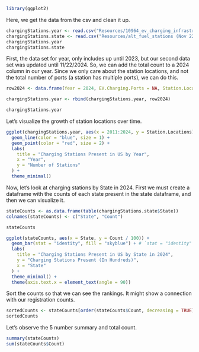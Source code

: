 ```r
library(ggplot2)
```

Here, we get the data from the csv and clean it up.
```r
chargingStations.year <- read.csv("Resources/10964_ev_charging_infrastructure_4-4-24.csv", header=TRUE, sep =",")
chargingStations.state <- read.csv("Resources/alt_fuel_stations (Nov 22 2024).csv", header=TRUE, sep =",")
chargingStations.year
chargingStations.state
```

First, the data set for year, only includes up until 2023, but our second data set was updated until 11/22/2024.
So, we can add the total count to a 2024 column in our year. Since we only care about the station locations, and not
the total number of ports (a station has multiple ports), we can do this.
```r
row2024 <- data.frame(Year = 2024, EV.Charging.Ports = NA, Station.Locations = nrow(chargingStations.state))

chargingStations.year <- rbind(chargingStations.year, row2024)

chargingStations.year
```

Let's visualize the growth of station locations over time.
```r
ggplot(chargingStations.year, aes(x = 2011:2024, y = Station.Locations)) +
  geom_line(color = "blue", size = 1) +
  geom_point(color = "red", size = 2) +
  labs(
    title = "Charging Stations Present in US by Year",
    x = "Year",
    y = "Number of Stations"
  ) +
  theme_minimal()
```
Now, let's look at charging stations by State in 2024. First we must create a dataframe with the counts of each state present in the state dataframe, and then we can visualize it.
```r
stateCounts <- as.data.frame(table(chargingStations.state$State))
colnames(stateCounts) <- c("State", "Count")

stateCounts

ggplot(stateCounts, aes(x = State, y = Count / 100)) +
  geom_bar(stat = "identity", fill = "skyblue") + # `stat = "identity"` is for bar height defined by `y`
  labs(
    title = "Charging Stations Present in US by State in 2024",
    y = "Charging Stations Present (In Hundreds)", 
    x = "State"
  ) +
  theme_minimal() + 
  theme(axis.text.x = element_text(angle = 90))
```

Sort the counts so that we can see the rankings. It might show a connection with our registration counts.
```r
sortedCounts <- stateCounts[order(stateCounts$Count, decreasing = TRUE), ]
sortedCounts
```
Let's observe the 5 number summary and total count.
```r
summary(stateCounts)
sum(stateCounts$Count)
```
